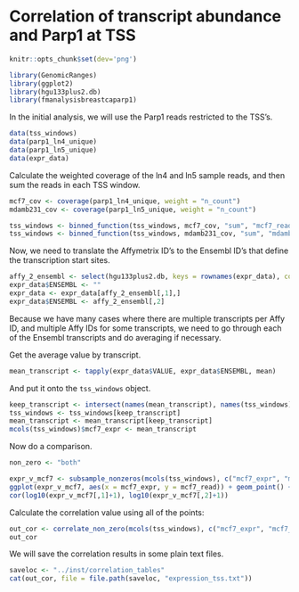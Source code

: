 <!--
% \VignetteEngine{knitr}
% \VignetteIndexEntry{fmanalysisbreastcaparp1: Expression}
% \VignetteDepends{GenomicRanges, ggplot2, hgu133plus2.db, fmanalysisbreastcaparp1, fmdatabreastcaparp1}
% \VignettePackage{fmanalysisbreastcaparp1}
-->

# Correlation of transcript abundance and Parp1 at TSS

```r
knitr::opts_chunk$set(dev='png')
```

```r
library(GenomicRanges)
library(ggplot2)
library(hgu133plus2.db)
library(fmanalysisbreastcaparp1)
```

In the initial analysis, we will use the Parp1 reads restricted to the TSS's. 

```r
data(tss_windows)
data(parp1_ln4_unique)
data(parp1_ln5_unique)
data(expr_data)
```

Calculate the weighted coverage of the ln4 and ln5 sample reads, and then sum the reads in each TSS window.

```r
mcf7_cov <- coverage(parp1_ln4_unique, weight = "n_count")
mdamb231_cov <- coverage(parp1_ln5_unique, weight = "n_count")

tss_windows <- binned_function(tss_windows, mcf7_cov, "sum", "mcf7_read")
tss_windows <- binned_function(tss_windows, mdamb231_cov, "sum", "mdamb231_read")
```

Now, we need to translate the Affymetrix ID's to the Ensembl ID's that define the transcription start sites.

```r
affy_2_ensembl <- select(hgu133plus2.db, keys = rownames(expr_data), columns = "ENSEMBLTRANS")
expr_data$ENSEMBL <- ""
expr_data <- expr_data[affy_2_ensembl[,1],]
expr_data$ENSEMBL <- affy_2_ensembl[,2]
```

Because we have many cases where there are multiple transcripts per Affy ID, and multiple Affy IDs for some transcripts, we need to go through each of the Ensembl transcripts and do averaging if necessary. 

Get the average value by transcript.

```r
mean_transcript <- tapply(expr_data$VALUE, expr_data$ENSEMBL, mean)
```

And put it onto the `tss_windows` object.

```r
keep_transcript <- intersect(names(mean_transcript), names(tss_windows))
tss_windows <- tss_windows[keep_transcript]
mean_transcript <- mean_transcript[keep_transcript]
mcols(tss_windows)$mcf7_expr <- mean_transcript
```

Now do a comparison.

```r
non_zero <- "both"
```


```r
expr_v_mcf7 <- subsample_nonzeros(mcols(tss_windows), c("mcf7_expr", "mcf7_read"), non_zero = non_zero, n_points = 10000)
ggplot(expr_v_mcf7, aes(x = mcf7_expr, y = mcf7_read)) + geom_point() + scale_y_log10() + scale_x_log10()
cor(log10(expr_v_mcf7[,1]+1), log10(expr_v_mcf7[,2]+1))
```

Calculate the correlation value using all of the points:

```r
out_cor <- correlate_non_zero(mcols(tss_windows), c("mcf7_expr", "mcf7_read"), log_transform = TRUE, non_zero = non_zero, test = TRUE)
out_cor
```


We will save the correlation results in some plain text files.

```r
saveloc <- "../inst/correlation_tables"
cat(out_cor, file = file.path(saveloc, "expression_tss.txt"))
```